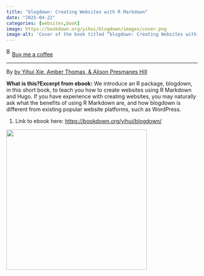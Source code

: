 ```yaml
---
title: "blogdown: Creating Websites with R Markdown"
date: "2025-04-22"
categories: [websites,book]
image: https://bookdown.org/yihui/blogdown/images/cover.png
image-alt: 'Cover of the book titled “blogdown: Creating Websites with R Markdown.” At the center is a hexagonal orange sticker with a large white “R” and the word “blogdown” underneath. The background features a light gray honeycomb pattern. The book is authored by Yihui Xie, Amber Thomas, and Alison Presmanes Hill. The CRC Press logo and “The R Series” label appear on the cover.'
---
```


<link href="https://fonts.googleapis.com/css?family=Cookie" rel="stylesheet"><a class="bmc-button" target="_blank" href="https://www.buymeacoffee.com/JoscelinRocha">![Buy me a coffee](https://cdn.buymeacoffee.com/buttons/bmc-new-btn-logo.svg){alt="Buy me a coffee" width="15" height="21"}Buy me a coffee</a>

------------------------------------------------------------------------

By [by Yihui Xie, Amber Thomas, & Alison Presmanes Hill](https://bookdown.org/yihui/blogdown/)

**What is this?Excerpt from ebook:** We introduce an R package, blogdown, in this short book, to teach you how to create websites using R Markdown and Hugo. If you have experience with creating websites, you may naturally ask what the benefits of using R Markdown are, and how blogdown is different from existing popular website platforms, such as WordPress.

1.  Link to ebook here: <https://bookdown.org/yihui/blogdown/>

![](https://bookdown.org/yihui/blogdown/images/cover.png){width="370"}
